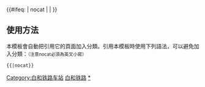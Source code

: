 {{鐵道路線|
| 模板名稱 = 白和铁路
| 名稱 = [[白和铁路]]
| 代表色 = #0033c9
| Logo = [[File:China Railways.svg|17px]]
| 背景顏色 = #FFFFFF
| 車站列表 = [[和龙站|和龙]] - [[十里坪站 (延边州)|十里坪]] - [[枕头峰站|枕头峰]] - [[荒沟西站|荒沟西]] - [[松江镇站|松江镇]] - [[白河站 (吉林省)|白河]] 
}}
<includeonly>{{#ifeq: {{{1}}} | nocat | <!--空--> | [[Category:白和铁路车站]] }}</includeonly><noinclude>

==使用方法==
本模板會自動把引用它的頁面加入分類。引用本模板時使用下列語法，可以避免加入分類：<small>（注意nocat必須為英文小寫）</small>
 <nowiki>{{</nowiki>{{PAGENAME}}<nowiki>|nocat}}</nowiki>
[[Category:中國鐵路路線模板|白和铁路]]
[[Category:白和铁路车站|*]]
</noinclude>